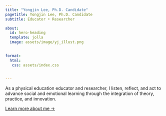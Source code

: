 ```yaml
---
title: "Yongjin Lee, Ph.D. Candidate"
pagetitle: Yongjin Lee, Ph.D. Candidate
subtitle: Educator • Researcher

about:
  id: hero-heading
  template: jolla
  image: assets/image/yj_illust.png
  

format:
  html:
   css: assets/index.css      
  

---
```


<!-- hero-heading -->
::: {#hero-heading}


As a physical education educator and researcher, I listen, reflect, and act to advance social and emotional learning through the integration of theory, practice, and innovation.

[Learn more about me &rarr;](/about/index.qmd){.about-links .subtitle}

:::
<!-- end hero-heading -->



